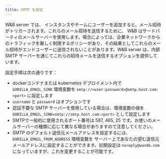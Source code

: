 ```yaml
---
title: SMTP を設定
---
```


W&B server では、 インスタンスやチームにユーザーを追加すると、メール招待がトリガーされます。これらのメール招待を送信するために、 W&B はサードパーティのメールサーバーを使用します。場合によっては、企業ネットワークからのトラフィックを厳しく制限するポリシーがあり、その結果としてこれらのメール招待がエンドユーザーに送信されないことがあります。W&B server は、内部 SMTP サーバーを通じてこれらの招待メールを送信するオプションを提供しています。

設定手順は次の通りです：

- dockerコンテナまたは kubernetes デプロイメント内で `GORILLA_EMAIL_SINK` 環境変数を `smtp://<user:password>@smtp.host.com:<port>` に設定します
- `username` と `password` はオプションです
- 認証不要な SMTP サーバーを使用している場合は、環境変数の値を `GORILLA_EMAIL_SINK=smtp://smtp.host.com:<port>` として設定します
- SMTPで一般的に使用されるポート番号は 587, 465, 25 です。お使いのメールサーバーの種類に応じて異なる場合がありますので注意してください。
- SMTP のデフォルト送信元メールアドレスを設定するには、 `GORILLA_EMAIL_FROM_ADDRESS` 環境変数を サーバー上であなたの望む送信元メールアドレスに設定することができます。初期設定は `noreply@wandb.com` になっていますが、これを変更することが可能です。